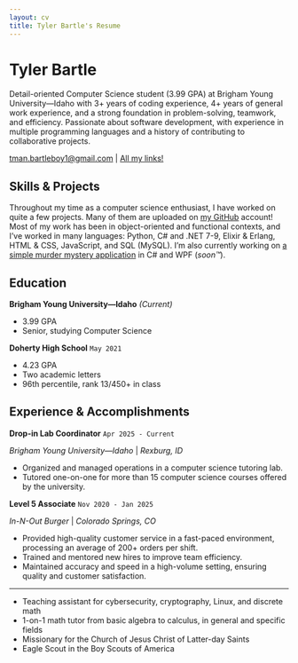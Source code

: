 ```yaml
---
layout: cv
title: Tyler Bartle's Resume
---
```

# Tyler Bartle
Detail-oriented Computer Science student (3.99 GPA) at Brigham Young University—Idaho with 3+ years of coding experience, 4+ years of general work  experience, and a strong foundation in problem-solving, teamwork, and efficiency. Passionate about software development, with experience in multiple programming languages and a history of contributing to collaborative projects.

<div id="webaddress">
<a href="tman.bartleboy1@gmail.com">tman.bartleboy1@gmail.com</a>
| <a href="https://linktr.ee/tman7077">All my links!</a>
</div>

## Skills & Projects

Throughout my time as a computer science enthusiast, I have worked on quite a few projects. Many of them are uploaded on [my GitHub](https://github.com/tman7077) account! Most of my work has been in object-oriented and functional contexts, and I’ve worked in many languages: Python, C# and .NET 7-9, Elixir & Erlang, HTML & CSS, JavaScript, and SQL (MySQL). I’m also currently working on [a simple murder mystery application](https://github.com/tman7077/spaceteam-murder-mystery) in C# and WPF (*soon™*).

## Education

**Brigham Young University—Idaho** *(Current)*

- 3.99 GPA
- Senior, studying Computer Science

**Doherty High School** `May 2021`

- 4.23 GPA
- Two academic letters
- 96th percentile, rank 13/450+ in class

## Experience & Accomplishments

**Drop-in Lab Coordinator** `Apr 2025 - Current`

*Brigham Young University—Idaho* | *Rexburg, ID*

- Organized and managed operations in a computer science tutoring lab.
- Tutored one-on-one for more than 15 computer science courses offered by the university.

**Level 5 Associate** `Nov 2020 - Jan 2025`

*In-N-Out Burger* | *Colorado Springs, CO*  

- Provided high-quality customer service in a fast-paced environment, processing an average of 200+ orders per shift. 
- Trained and mentored new hires to improve team efficiency. 
- Maintained accuracy and speed in a high-volume setting, ensuring quality and customer satisfaction. 

---

- Teaching assistant for cybersecurity, cryptography, Linux, and discrete math 
- 1-on-1 math tutor from basic algebra to calculus, in general and specific fields 
- Missionary for the Church of Jesus Christ of Latter-day Saints 
- Eagle Scout in the Boy Scouts of America

<!-- ### Footer

Last updated: June 2025 -->